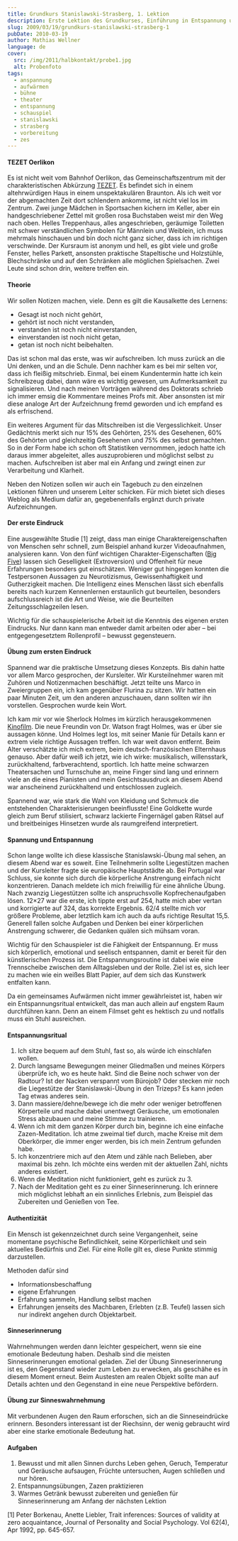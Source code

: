 ```yaml
---
title: Grundkurs Stanislawski-Strasberg, 1. Lektion
description: Erste Lektion des Grundkurses, Einführung in Entspannung und Vorbereitung.
slug: 2009/03/19/grundkurs-stanislawski-strasberg-1
pubDate: 2010-03-19
author: Mathias Wellner
language: de
cover:
  src: /img/2011/halbkontakt/probe1.jpg
  alt: Probenfoto
tags:
  - anspannung
  - aufwärmen
  - bühne
  - theater
  - entspannung
  - schauspiel
  - stanislawski
  - strasberg
  - vorbereitung
  - zes
---
```


#### TEZET Oerlikon

Es ist nicht weit vom Bahnhof Oerlikon, das Gemeinschaftszentrum mit der charakteristischen Abkürzung [TEZET](http://www.gz-zh.ch/gz-oerlikon/gz-oerlikon/). Es befindet sich in einem altehrwürdigen Haus in einem unspektakulären Braunton. Als ich weit vor der abgemachten Zeit dort schlendern ankomme, ist nicht viel los im Zentrum. Zwei junge Mädchen in Sportsachen kichern im Keller, aber ein handgeschriebener Zettel mit großen rosa Buchstaben weist mir den Weg nach oben. Helles Treppenhaus, alles angeschrieben, geräumige Toiletten mit schwer verständlichen Symbolen für Männlein und Weiblein, ich muss mehrmals hinschauen und bin doch nicht ganz sicher, dass ich im richtigen verschwinde. Der Kursraum ist anonym und hell, es gibt viele und große Fenster, helles Parkett, ansonsten praktische Stapeltische und Holzstühle, Blechschränke und auf den Schränken alle möglichen Spielsachen. Zwei Leute sind schon drin, weitere treffen ein.

#### Theorie

Wir sollen Notizen machen, viele. Denn es gilt die Kausalkette des Lernens:

- Gesagt ist noch nicht gehört,
- gehört ist noch nicht verstanden,
- verstanden ist noch nicht einverstanden,
- einverstanden ist noch nicht getan,
- getan ist noch nicht beibehalten.

Das ist schon mal das erste, was wir aufschreiben. Ich muss zurück an die Uni denken, und an die Schule. Denn nachher kam es bei mir selten vor, dass ich fleißig mitschrieb. Einmal, bei einem Kundentermin hatte ich kein Schreibzeug dabei, dann wäre es wichtig gewesen, um Aufmerksamkeit zu signalisieren. Und nach meinen Vorträgen während des Doktorats schrieb ich immer emsig die Kommentare meines Profs mit. Aber ansonsten ist mir diese analoge Art der Aufzeichnung fremd geworden und ich empfand es als erfrischend.

Ein weiteres Argument für das Mitschreiben ist die Vergesslichkeit. Unser Gedächtnis merkt sich nur 15% des Gehörten, 25% des Gesehenen, 60% des Gehörten und gleichzeitig Gesehenen und 75% des selbst gemachten. So in der Form habe ich schon oft Statistiken vernommen, jedoch hatte ich daraus immer abgeleitet, alles auszuprobieren und möglichst selbst zu machen. Aufschreiben ist aber mal ein Anfang und zwingt einen zur Verarbeitung und Klarheit.

Neben den Notizen sollen wir auch ein Tagebuch zu den einzelnen Lektionen führen und unserem Leiter schicken. Für mich bietet sich dieses Weblog als Medium dafür an, gegebenenfalls ergänzt durch private Aufzeichnungen.

#### Der erste Eindruck

Eine ausgewählte Studie [1] zeigt, dass man einige Charaktereigenschaften von Menschen sehr schnell, zum Beispiel anhand kurzer Videoaufnahmen, analysieren kann. Von den fünf wichtigen Charakter-Eigenschaften ([Big Five](http://en.wikipedia.org/wiki/Big_Five_personality_traits)) lassen sich Geselligkeit (Extroversion) und Offenheit für neue Erfahrungen besonders gut einschätzen. Weniger gut hingegen konnten die Testpersonen Aussagen zu Neurotizismus, Gewissenhaftigkeit und Gutherzigkeit machen. Die Intelligenz eines Menschen lässt sich ebenfalls bereits nach kurzem Kennenlernen erstaunlich gut beurteilen, besonders aufschlussreich ist die Art und Weise, wie die Beurteilten Zeitungsschlagzeilen lesen.

Wichtig für die schauspielerische Arbeit ist die Kenntnis des eigenen ersten Eindrucks. Nur dann kann man entweder damit arbeiten oder aber &ndash; bei entgegengesetztem Rollenprofil &ndash; bewusst gegensteuern.

#### Übung zum ersten Eindruck

Spannend war die praktische Umsetzung dieses Konzepts. Bis dahin hatte vor allem Marco gesprochen, der Kursleiter. Wir Kursteilnehmer waren mit Zuhören und Notizenmachen beschäftigt. Jetzt teilte uns Marco in Zweiergruppen ein, ich kam gegenüber Flurina zu sitzen. Wir hatten ein paar Minuten Zeit, um den anderen anzuschauen, dann sollten wir ihn vorstellen. Gesprochen wurde kein Wort.

Ich kam mir vor wie Sherlock Holmes im kürzlich herausgekommenen [Kinofilm](http://de.wikipedia.org/wiki/Sherlock_Holmes_%282009%29). Die neue Freundin von Dr. Watson fragt Holmes, was er über sie aussagen könne. Und Holmes legt los, mit seiner Manie für Details kann er extrem viele richtige Aussagen treffen. Ich war weit davon entfernt. Beim Alter verschätzte ich mich extrem, beim deutsch-französischen Elternhaus genauso. Aber dafür weiß ich jetzt, wie ich wirke: musikalisch, willensstark, zurückhaltend, farbverachtend, sportlich. Ich hatte meine schwarzen Theatersachen und Turnschuhe an, meine Finger sind lang und erinnern viele an die eines Pianisten und mein Gesichtsausdruck an diesem Abend war anscheinend zurückhaltend und entschlossen zugleich.

Spannend war, wie stark die Wahl von Kleidung und Schmuck die entstehenden Charakterisierungen beeinflusste! Eine Goldkette wurde gleich zum Beruf stilisiert, schwarz lackierte Fingernägel gaben Rätsel auf und breitbeiniges Hinsetzen wurde als raumgreifend interpretiert.

#### Spannung und Entspannung

Schon lange wollte ich diese klassische Stanislawski-Übung mal sehen, an diesem Abend war es soweit. Eine Teilnehmerin sollte Liegestützen machen und der Kursleiter fragte sie europäische Hauptstädte ab. Bei Portugal war Schluss, sie konnte sich durch die körperliche Anstrengung einfach nicht konzentrieren. Danach meldete ich mich freiwillig für eine ähnliche Übung. Nach zwanzig Liegestützen sollte ich anspruchsvolle Kopfrechenaufgaben lösen. 12&#215;27 war die erste, ich tippte erst auf 254, hatte mich aber vertan und korrigierte auf 324, das korrekte Ergebnis. 62/4 stellte mich vor größere Probleme, aber letztlich kam ich auch da aufs richtige Resultat 15,5. Generell fallen solche Aufgaben und Denken bei einer körperlichen Anstrengung schwerer, die Gedanken quälen sich mühsam voran.

Wichtig für den Schauspieler ist die Fähigkeit der Entspannung. Er muss sich körperlich, emotional und seelisch entspannen, damit er bereit für den künstlerischen Prozess ist. Die Entspannungsroutine ist dabei wie eine Trennscheibe zwischen dem Alltagsleben und der Rolle. Ziel ist es, sich leer zu machen wie ein weißes Blatt Papier, auf dem sich das Kunstwerk entfalten kann.

Da ein gemeinsames Aufwärmen nicht immer gewährleistet ist, haben wir ein Entspannungsritual entwickelt, das man auch allein auf engstem Raum durchführen kann. Denn an einem Filmset geht es hektisch zu und notfalls muss ein Stuhl ausreichen.

#### Entspannungsritual

1. Ich sitze bequem auf dem Stuhl, fast so, als würde ich einschlafen wollen.
2. Durch langsame Bewegungen meiner Gliedmaßen und meines Körpers überprüfe ich, wo es heute hakt. Sind die Beine noch schwer von der Radtour? Ist der Nacken verspannt vom Bürojob? Oder stecken mir noch die Liegestütze der Stanislawski-Übung in den Trizeps? Es kann jeden Tag etwas anderes sein.
3. Dann massiere/dehne/bewege ich die mehr oder weniger betroffenen Körperteile und mache dabei unentwegt Geräusche, um emotionalen Stress abzubauen und meine Stimme zu trainieren.
4. Wenn ich mit dem ganzen Körper durch bin, beginne ich eine einfache Zazen-Meditation. Ich atme zweimal tief durch, mache Kreise mit dem Oberkörper, die immer enger werden, bis ich mein Zentrum gefunden habe.
5. Ich konzentriere mich auf den Atem und zähle nach Belieben, aber maximal bis zehn. Ich möchte eins werden mit der aktuellen Zahl, nichts anderes existiert.
6. Wenn die Meditation nicht funktioniert, geht es zurück zu 3.
7. Nach der Meditation geht es zu einer Sinneserinnerung. Ich erinnere mich möglichst lebhaft an ein sinnliches Erlebnis, zum Beispiel das Zubereiten und Genießen von Tee.

#### Authentizität

Ein Mensch ist gekennzeichnet durch seine Vergangenheit, seine momentane psychische Befindlichkeit, seine Körperlichkeit und sein aktuelles Bedürfnis und Ziel. Für eine Rolle gilt es, diese Punkte stimmig darzustellen.

Methoden dafür sind

- Informationsbeschaffung
- eigene Erfahrungen
- Erfahrung sammeln, Handlung selbst machen
- Erfahrungen jenseits des Machbaren, Erlebten (z.B. Teufel) lassen sich nur indirekt angehen durch Objektarbeit.

#### Sinneserinnerung

Wahrnehmungen werden dann leichter gespeichert, wenn sie eine emotionale Bedeutung haben. Deshalb sind die meisten Sinneserinnerungen emotional geladen. Ziel der Übung Sinneserinnerung ist es, den Gegenstand wieder zum Leben zu erwecken, als geschähe es in diesem Moment erneut. Beim Austesten am realen Objekt sollte man auf Details achten und den Gegenstand in eine neue Perspektive befördern.

#### Übung zur Sinneswahrnehmung

Mit verbundenen Augen den Raum erforschen, sich an die Sinneseindrücke erinnern. Besonders interessant ist der Riechsinn, der wenig gebraucht wird aber eine starke emotionale Bedeutung hat.

#### Aufgaben

1. Bewusst und mit allen Sinnen durchs Leben gehen, Geruch, Temperatur und Geräusche aufsaugen, Früchte untersuchen, Augen schließen und nur hören.
2. Entspannungsübungen, Zazen praktizieren
3. Warmes Getränk bewusst zubereiten und genießen für Sinneserinnerung am Anfang der nächsten Lektion

[1] Peter Borkenau, Anette Liebler, Trait inferences: Sources of validity at zero acquaintance, Journal of Personality and Social Psychology. Vol 62(4), Apr 1992, pp. 645-657.
